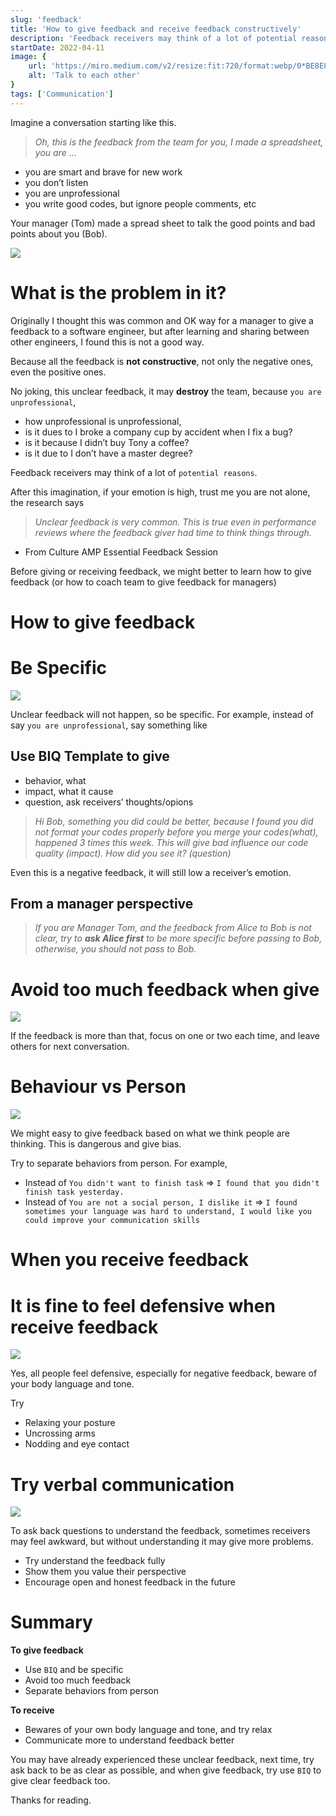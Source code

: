 ```yaml
---
slug: 'feedback'
title: 'How to give feedback and receive feedback constructively'
description: 'Feedback receivers may think of a lot of potential reasons., No joking, this unclear feedback, it may destroy the team, because you are unprofessional,'
startDate: 2022-04-11
image: {
    url: 'https://miro.medium.com/v2/resize:fit:720/format:webp/0*BE8E8N1s5EgLYbid.png',
    alt: 'Talk to each other'
}
tags: ['Communication']
---
```


Imagine a conversation starting like this.

> _Oh, this is the feedback from the team for you, I made a spreadsheet, you are …_

- you are smart and brave for new work
- you don’t listen
- you are unprofessional
- you write good codes, but ignore people comments, etc

Your manager (Tom) made a spread sheet to talk the good points and bad points about you (Bob).

![](https://miro.medium.com/v2/resize:fit:700/0*3nSTPkthmwl1NSGz.png)

# What is the problem in it?

Originally I thought this was common and OK way for a manager to give a feedback to a software engineer, but after learning and sharing between other engineers, I found this is not a good way.

Because all the feedback is **not constructive**, not only the negative ones, even the positive ones.

No joking, this unclear feedback, it may **destroy** the team, because `you are unprofessional`,

- how unprofessional is unprofessional,
- is it dues to I broke a company cup by accident when I fix a bug?
- is it because I didn’t buy Tony a coffee?
- is it due to I don’t have a master degree?

Feedback receivers may think of a lot of `potential reasons`.

After this imagination, if your emotion is high, trust me you are not alone, the research says

> _Unclear feedback is very common. This is true even in performance reviews where the feedback giver had time to think things through._

- From Culture AMP Essential Feedback Session

Before giving or receiving feedback, we might better to learn how to give feedback (or how to coach team to give feedback for managers)

# How to give feedback

# Be Specific

![](https://miro.medium.com/v2/resize:fit:700/0*Zgk90uUh8YBffFZs.png)

Unclear feedback will not happen, so be specific. For example, instead of say `you are unprofessional`, say something like

## Use BIQ Template to give

- behavior, what
- impact, what it cause
- question, ask receivers’ thoughts/opions

> _Hi Bob, something you did could be better, because I found you did not format your codes properly before you merge your codes(what), happened 3 times this week. This will give bad influence our code quality (impact). How did you see it? (question)_

Even this is a negative feedback, it will still low a receiver’s emotion.

## From a manager perspective

> _If you are Manager Tom, and the feedback from Alice to Bob is not clear, try to_ **_ask Alice first_** _to be more specific before passing to Bob, otherwise, you should not pass to Bob._

# Avoid too much feedback when give

![](https://miro.medium.com/v2/resize:fit:700/0*rGIK9wgPAl7uWuQt.png)

If the feedback is more than that, focus on one or two each time, and leave others for next conversation.

# Behaviour vs Person

![](https://miro.medium.com/v2/resize:fit:700/0*JpQmvQrsWYLzEuJe.png)

We might easy to give feedback based on what we think people are thinking. This is dangerous and give bias.

Try to separate behaviors from person. For example,

- Instead of `You didn't want to finish task` => `I found that you didn't finish task yesterday.`
- Instead of `You are not a social person, I dislike it` => `I found sometimes your language was hard to understand, I would like you could improve your communication skills`

# When you receive feedback

# It is fine to feel defensive when receive feedback

![](https://miro.medium.com/v2/resize:fit:700/0*BEYLeonUiELglrH-.png)

Yes, all people feel defensive, especially for negative feedback, beware of your body language and tone.

Try

- Relaxing your posture
- Uncrossing arms
- Nodding and eye contact

# Try verbal communication

![](https://miro.medium.com/v2/resize:fit:700/0*BE8E8N1s5EgLYbid.png)

To ask back questions to understand the feedback, sometimes receivers may feel awkward, but without understanding it may give more problems.

- Try understand the feedback fully
- Show them you value their perspective
- Encourage open and honest feedback in the future

# Summary

**To give feedback**

- Use `BIQ` and be specific
- Avoid too much feedback
- Separate behaviors from person

**To receive**

- Bewares of your own body language and tone, and try relax
- Communicate more to understand feedback better

You may have already experienced these unclear feedback, next time, try ask back to be as clear as possible, and when give feedback, try use `BIQ` to give clear feedback too.

Thanks for reading.

